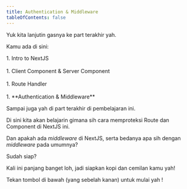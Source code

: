 ```yaml
---
title: Authentication & Middleware
tableOfContents: false
---
```



Yuk kita lanjutin gasnya ke part terakhir yah.

<div class="dark:bg-gray-700 bg-neutral-100 p-4 rounded-lg">
  <p class="pb-4">Kamu ada di sini:</p>
  <Steps>
  1. Intro to NextJS
    <div class="py-2">&nbsp;</div>
  1. Client Component & Server Component
    <div class="py-2">&nbsp;</div>
  1. Route Handler
    <div class="py-2">&nbsp;</div>
  1. **Authentication & Middleware**
  </Steps>
</div>

Sampai juga yah di part terakhir di pembelajaran ini.

Di sini kita akan belajarin gimana sih cara memproteksi Route dan Component di NextJS ini.

Dan apakah ada _middleware_ di NextJS, serta bedanya apa sih dengan _middleware_ pada umumnya?

Sudah siap?

Kali ini panjang banget loh, jadi siapkan kopi dan cemilan kamu yah!

Tekan tombol di bawah (yang sebelah kanan) untuk mulai yah !
